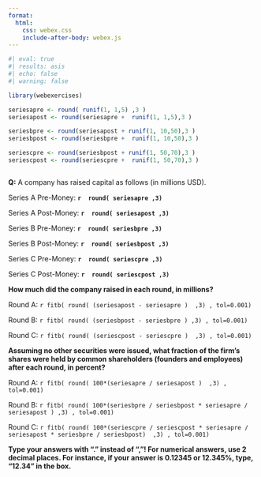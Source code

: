 ```yaml
---
format:
  html:
    css: webex.css
    include-after-body: webex.js
---
```


```r
#| eval: true
#| results: asis
#| echo: false
#| warning: false

library(webexercises)

seriesapre <- round( runif(1, 1,5) ,3 )
seriesapost <- round(seriesapre +  runif(1, 1,5),3 )

seriesbpre <- round(seriesapost + runif(1, 10,50),3 )
seriesbpost <- round(seriesbpre +  runif(1, 10,50),3 )

seriescpre <- round(seriesbpost + runif(1, 50,70),3 )
seriescpost <- round(seriescpre +  runif(1, 50,70),3 )



```



**Q:** A company has raised capital as follows (in millions USD). 

\item Series A Pre-Money: **`r  round( seriesapre ,3) `**
\item Series A Post-Money: **`r  round( seriesapost ,3) `**

\item Series B Pre-Money: **`r  round( seriesbpre ,3) `**
\item Series B Post-Money: **`r  round( seriesbpost ,3) `**

\item Series C Pre-Money: **`r  round( seriescpre ,3) `**
\item Series C Post-Money: **`r  round( seriescpost ,3) `**

**How much did the company raised in each round, in millions?**

Round A: `r fitb( round( (seriesapost - seriesapre )  ,3) , tol=0.001)`

Round B: `r fitb( round( (seriesbpost - seriesbpre ) ,3) , tol=0.001)`

Round C: `r fitb( round( (seriescpost - seriescpre )  ,3) , tol=0.001)`



**Assuming no other securities were issued, what fraction of the firm’s shares were held by common shareholders (founders and employees) after each round, in percent?**

Round A: `r fitb( round( 100*(seriesapre / seriesapost )  ,3) , tol=0.001)`

Round B: `r fitb( round( 100*(seriesbpre / seriesbpost * seriesapre / seriesapost ) ,3) , tol=0.001)`

Round C: `r fitb( round( 100*(seriescpre / seriescpost * seriesapre / seriesapost * seriesbpre / seriesbpost)  ,3) , tol=0.001)`









::: {.callout-important}
**Type your answers with "." instead of ","! For numerical answers, use 2 decimal places. For instance, if your answer is 0.12345 or 12.345%, type, "12.34" in the box.**
:::

